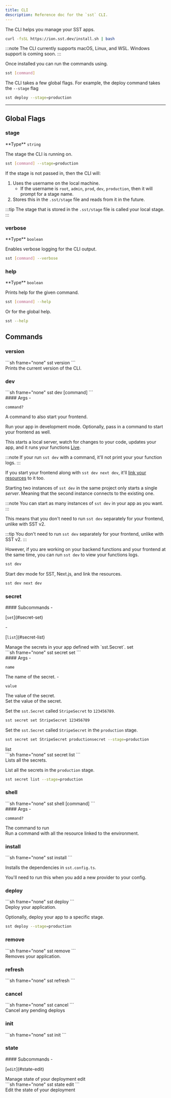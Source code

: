 ```yaml
---
title: CLI
description: Reference doc for the `sst` CLI.
---
```



<div class="tsdoc">

<Section type="about">

The CLI helps you manage your SST apps.

```bash title="Install"
curl -fsSL https://ion.sst.dev/install.sh | bash
```

:::note
The CLI currently supports macOS, Linux, and WSL. Windows support is coming soon.
:::

Once installed you can run the commands using.

```bash
sst [command]
```

The CLI takes a few global flags. For example, the deploy command takes the `--stage` flag

```bash
sst deploy --stage=production
```

</Section>

---

## Global Flags

### stage
<Segment>
<Section type="parameters">
<InlineSection>
**Type** <code class="primitive">string</code>
</InlineSection>
</Section>

The stage the CLI is running on.

```bash frame="none"
sst [command] --stage=production
```

If the stage is not passed in, then the CLI will:

1. Uses the username on the local machine.
   - If the username is `root`, `admin`, `prod`, `dev`, `production`, then it will prompt for a stage name.
2. Stores this in the `.sst/stage` file and reads from it in the future.

:::tip
The stage that is stored in the `.sst/stage` file is called your local stage.
:::

</Segment>

### verbose
<Segment>
<Section type="parameters">
<InlineSection>
**Type** <code class="primitive">boolean</code>
</InlineSection>
</Section>

Enables verbose logging for the CLI output.

```bash frame="none"
sst [command] --verbose
```

</Segment>

### help
<Segment>
<Section type="parameters">
<InlineSection>
**Type** <code class="primitive">boolean</code>
</InlineSection>
</Section>

Prints help for the given command.

```sh frame="none"
sst [command] --help
```

Or for the global help.

```sh frame="none"
sst --help
```

</Segment>

## Commands

### version
<Segment>
<Section type="signature">
```sh frame="none"
sst version
```
</Section>
Prints the current version of the CLI.

</Segment>

### dev
<Segment>
<Section type="signature">
```sh frame="none"
sst dev [command]
```
</Section>

<Section type="parameters">
#### Args
- <p><code class="key">command?</code></p>
A command to also start your frontend.
</Section>

Run your app in development mode. Optionally, pass in a command to start your frontend as well.

This starts a local server, watch for changes to your code, updates your app, and it runs your functions [Live](/docs/live).

:::note
If your run `sst dev` with a command, it'll not print your your function logs.
:::

If you start your frontend along with `sst dev next dev`, it'll [link your resources](/docs/linking) to it too.

Starting two instances of `sst dev` in the same project only starts a single _server_. Meaning that the second instance connects to the existing one.

:::note
You can start as many instances of `sst dev` in your app as you want.
:::

This means that you don't need to run `sst dev` separately for your frontend, unlike with SST v2.

:::tip
You don't need to run `sst dev` separately for your frontend, unlike with SST v2.
:::

However, if you are working on your backend functions and your frontend at the same time, you can run `sst dev` to view your functions logs.



```bash frame="none"
sst dev
```
Start dev mode for SST, Next.js, and link the resources.
```bash frame="none"
sst dev next dev
```
</Segment>

### secret
<Segment>

<Section type="parameters">
#### Subcommands
- <p>[<code class="key">set</code>](#secret-set)</p>
- <p>[<code class="key">list</code>](#secret-list)</p>
</Section>
Manage the secrets in your app defined with `sst.Secret`.

</Segment>
<NestedTitle id="secret-set" Tag="h4" parent="secret ">set</NestedTitle>
<Segment>
<Section type="signature">
```sh frame="none"
sst secret set <name> <value>
```
</Section>
<Section type="parameters">
#### Args
- <p><code class="key">name</code></p>
The name of the secret.
- <p><code class="key">value</code></p>
The value of the secret.
</Section>
Set the value of the secret.

Set the `sst.Secret` called `StripeSecret` to `123456789`.
```bash frame="none"
sst secret set StripeSecret 123456789
```
Set the `sst.Secret` called `StripeSecret` in the `production` stage.
```bash frame="none"
sst secret set StripeSecret productionsecret --stage=production
```
</Segment>
<NestedTitle id="secret-list" Tag="h4" parent="secret ">list</NestedTitle>
<Segment>
<Section type="signature">
```sh frame="none"
sst secret list
```
</Section>
Lists all the secrets.

List all the secrets in the `production` stage.
```bash frame="none"
sst secret list --stage=production
```
</Segment>

### shell
<Segment>
<Section type="signature">
```sh frame="none"
sst shell [command]
```
</Section>

<Section type="parameters">
#### Args
- <p><code class="key">command?</code></p>
The command to run
</Section>
Run a command with all the resource linked to the environment.

</Segment>

### install
<Segment>
<Section type="signature">
```sh frame="none"
sst install
```
</Section>

Installs the dependencies in `sst.config.ts`.

You'll need to run this when you add a new provider to your config.


</Segment>

### deploy
<Segment>
<Section type="signature">
```sh frame="none"
sst deploy
```
</Section>
Deploy your application.

Optionally, deploy your app to a specific stage.
```bash frame="none"
sst deploy --stage=production
```
</Segment>

### remove
<Segment>
<Section type="signature">
```sh frame="none"
sst remove
```
</Section>
Removes your application.


</Segment>

### refresh
<Segment>
<Section type="signature">
```sh frame="none"
sst refresh
```
</Section>


</Segment>

### cancel
<Segment>
<Section type="signature">
```sh frame="none"
sst cancel
```
</Section>
Cancel any pending deploys

</Segment>

### init
<Segment>
<Section type="signature">
```sh frame="none"
sst init
```
</Section>


</Segment>

### state
<Segment>

<Section type="parameters">
#### Subcommands
- <p>[<code class="key">edit</code>](#state-edit)</p>
</Section>
Manage state of your deployment

</Segment>
<NestedTitle id="state-edit" Tag="h4" parent="state ">edit</NestedTitle>
<Segment>
<Section type="signature">
```sh frame="none"
sst state edit
```
</Section>
Edit the state of your deployment

</Segment>
</div>